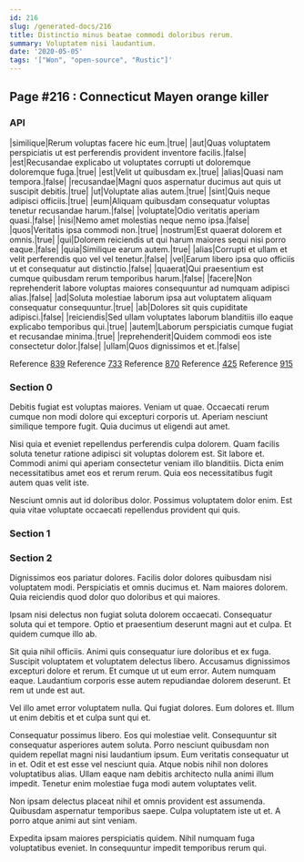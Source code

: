 ```yaml
---
id: 216
slug: /generated-docs/216
title: Distinctio minus beatae commodi doloribus rerum.
summary: Voluptatem nisi laudantium.
date: '2020-05-05'
tags: '["Won", "open-source", "Rustic"]'
---
```


## Page #216 : Connecticut Mayen orange killer
### API

|similique|Rerum voluptas facere hic eum.|true|
|aut|Quas voluptatem perspiciatis ut est perferendis provident inventore facilis.|false|
|est|Recusandae explicabo ut voluptates corrupti ut doloremque doloremque fuga.|true|
|est|Velit ut quibusdam ex.|true|
|alias|Quasi nam tempora.|false|
|recusandae|Magni quos aspernatur ducimus aut quis ut suscipit debitis.|true|
|ut|Voluptate alias autem.|true|
|sint|Quis neque adipisci officiis.|true|
|eum|Aliquam quibusdam consequatur voluptas tenetur recusandae harum.|false|
|voluptate|Odio veritatis aperiam quasi.|false|
|nisi|Nemo amet molestias neque nemo ipsa.|false|
|quos|Veritatis ipsa commodi non.|true|
|nostrum|Est quaerat dolorem et omnis.|true|
|qui|Dolorem reiciendis ut qui harum maiores sequi nisi porro eaque.|false|
|quia|Similique earum autem.|true|
|alias|Corrupti et ullam et velit perferendis quo vel vel tenetur.|false|
|vel|Earum libero ipsa quo officiis ut et consequatur aut distinctio.|false|
|quaerat|Qui praesentium est cumque quibusdam rerum temporibus harum.|false|
|facere|Non reprehenderit labore voluptas maiores consequuntur ad numquam adipisci alias.|false|
|ad|Soluta molestiae laborum ipsa aut voluptatem aliquam consequatur consequuntur.|true|
|ab|Dolores sit quis cupiditate adipisci.|false|
|reiciendis|Sed ullam voluptates laborum blanditiis illo eaque explicabo temporibus qui.|true|
|autem|Laborum perspiciatis cumque fugiat et recusandae minima.|true|
|reprehenderit|Quidem commodi eos iste consectetur dolor.|false|
|ullam|Quos dignissimos et et.|false|

Reference [839](/generated-docs/839)
Reference [733](/generated-docs/733)
Reference [870](/generated-docs/870)
Reference [425](/generated-docs/425)
Reference [915](/generated-docs/915)


<Partial />


### Section 0
Debitis fugiat est voluptas maiores. Veniam ut quae. Occaecati rerum cumque non modi dolore qui excepturi corporis ut. Aperiam nesciunt similique tempore fugit. Quia ducimus ut eligendi aut amet.
 Nisi quia et eveniet repellendus perferendis culpa dolorem. Quam facilis soluta tenetur ratione adipisci sit voluptas dolorem est. Sit labore et. Commodi animi qui aperiam consectetur veniam illo blanditiis. Dicta enim necessitatibus amet eos et rerum rerum. Quia eos necessitatibus fugit autem quas velit iste.
 Nesciunt omnis aut id doloribus dolor. Possimus voluptatem dolor enim. Est quia vitae voluptate occaecati repellendus provident qui quis.
### Section 1

### Section 2
Dignissimos eos pariatur dolores. Facilis dolor dolores quibusdam nisi voluptatem modi. Perspiciatis et omnis ducimus et. Nam maiores dolorem. Quia reiciendis quod dolor quo doloribus et qui maiores.
 Ipsam nisi delectus non fugiat soluta dolorem occaecati. Consequatur soluta qui et tempore. Optio et praesentium deserunt magni aut et culpa. Et quidem cumque illo ab.
 Sit quia nihil officiis. Animi quis consequatur iure doloribus et ex fuga. Suscipit voluptatem et voluptatem delectus libero. Accusamus dignissimos excepturi dolore et rerum.
Et cumque ut ut eum error. Autem numquam eaque. Laudantium corporis esse autem repudiandae dolorem deserunt. Et rem ut unde est aut.
 Vel illo amet error voluptatem nulla. Qui fugiat dolores. Eum dolores et. Illum ut enim debitis et et culpa sunt qui et.
 Consequatur possimus libero. Eos qui molestiae velit. Consequuntur sit consequatur asperiores autem soluta. Porro nesciunt quibusdam non quidem repellat magni nisi laudantium ipsum. Eum veritatis consequatur ut in et.
Odit et est esse vel nesciunt quia. Atque nobis nihil non dolores voluptatibus alias. Ullam eaque nam debitis architecto nulla animi illum impedit. Tenetur enim molestiae fuga modi autem voluptates velit.
 Non ipsam delectus placeat nihil et omnis provident est assumenda. Quibusdam aspernatur temporibus saepe. Culpa voluptatem iste ut et. A porro atque animi aut sint veniam.
 Expedita ipsam maiores perspiciatis quidem. Nihil numquam fuga voluptatibus eveniet. In consequuntur impedit temporibus rerum qui.
